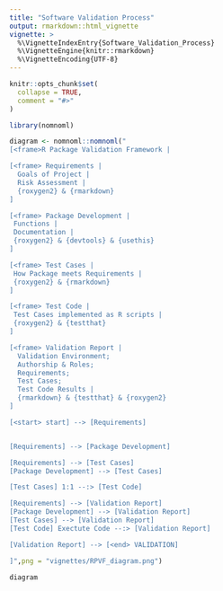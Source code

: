 ```yaml
---
title: "Software Validation Process"
output: rmarkdown::html_vignette
vignette: >
  %\VignetteIndexEntry{Software_Validation_Process}
  %\VignetteEngine{knitr::rmarkdown}
  %\VignetteEncoding{UTF-8}
---
```


```r
knitr::opts_chunk$set(
  collapse = TRUE,
  comment = "#>"
)
```

```r
library(nomnoml)
```



```r

diagram <- nomnoml::nomnoml("
[<frame>R Package Validation Framework |

[<frame> Requirements |
  Goals of Project |
  Risk Assessment |
  {roxygen2} & {rmarkdown}
]

[<frame> Package Development |
 Functions |
 Documentation |
 {roxygen2} & {devtools} & {usethis}
]

[<frame> Test Cases |
 How Package meets Requirements |
 {roxygen2} & {rmarkdown}
]

[<frame> Test Code |
 Test Cases implemented as R scripts |
 {roxygen2} & {testthat}
]

[<frame> Validation Report | 
  Validation Environment;
  Authorship & Roles;
  Requirements;
  Test Cases;
  Test Code Results | 
  {rmarkdown} & {testthat} & {roxygen2}
]

[<start> start] --> [Requirements]


[Requirements] --> [Package Development]

[Requirements] --> [Test Cases]
[Package Development] --> [Test Cases]

[Test Cases] 1:1 --:> [Test Code]

[Requirements] --> [Validation Report]
[Package Development] --> [Validation Report]
[Test Cases] --> [Validation Report]
[Test Code] Exectute Code --:> [Validation Report]

[Validation Report] --> [<end> VALIDATION]

]",png = "vignettes/RPVF_diagram.png")

diagram

```
